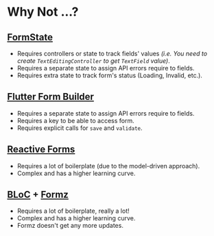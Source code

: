 # Why Not ...?

## [FormState](https://api.flutter.dev/flutter/widgets/FormState-class.html)

- Requires controllers or state to track fields' values _(i.e. You need to create `TextEditingController` to get `TextField` value)_.
- Requires a separate state to assign API errors require to fields.
- Requires extra state to track form's status (Loading, Invalid, etc.).

## [Flutter Form Builder](https://pub.dev/packages/flutter_form_builder)

- Requires a separate state to assign API errors require to fields.
- Requires a key to be able to access form.
- Requires explicit calls for `save` and `validate`.

## [Reactive Forms](https://pub.dev/packages/reactive_forms)

- Requires a lot of boilerplate (due to the model-driven approach).
- Complex and has a higher learning curve.

## [BLoC](https://bloclibrary.dev/) + [Formz](https://pub.dev/packages/formz)

- Requires a lot of boilerplate, really a lot!
- Complex and has a higher learning curve.
- Formz doesn't get any more updates.